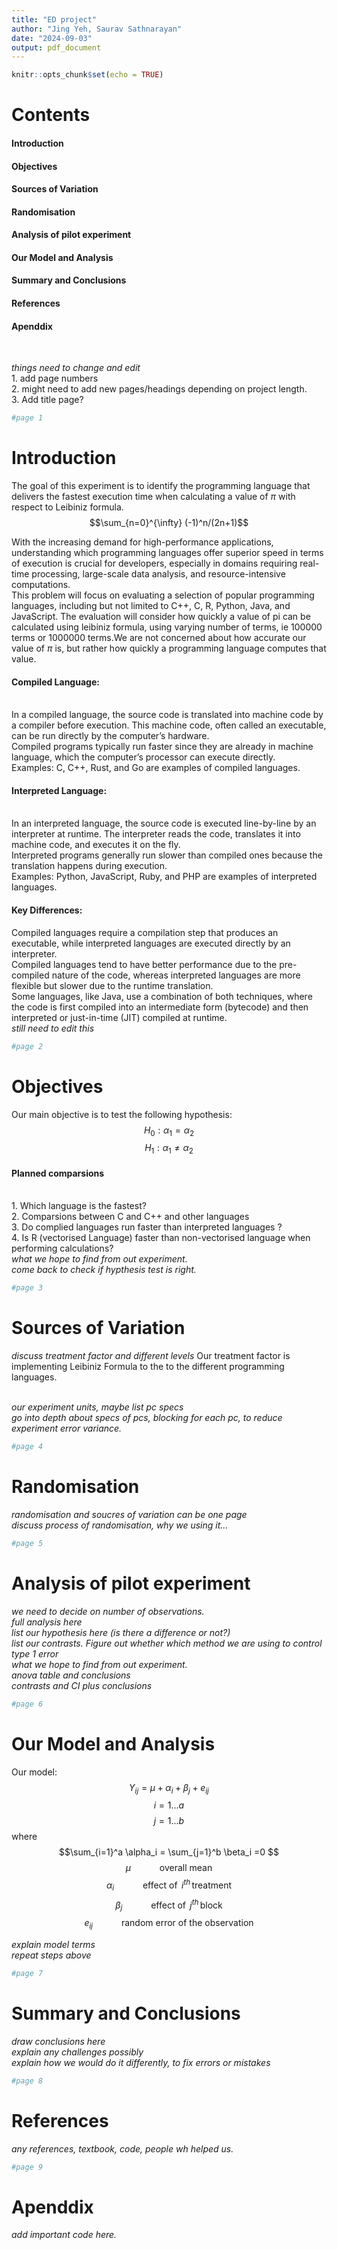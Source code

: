 ---
title: "ED project"
author: "Jing Yeh, Saurav Sathnarayan"
date: "2024-09-03"
output: pdf_document
---

```{r setup, include=FALSE}
knitr::opts_chunk$set(echo = TRUE)
```

# Contents

#### Introduction

#### Objectives

#### Sources of Variation

#### Randomisation

#### Analysis of pilot experiment

#### Our Model and Analysis

#### Summary and Conclusions

#### References

#### Apenddix

\

_things need to change and edit_
\
1. add page numbers
\
2. might need to add new pages/headings depending on project length.
\
3. Add title page?

\newpage



```{r include=FALSE}
#page 1
```

# Introduction

The goal of this experiment is to identify the programming language that delivers the fastest execution time when calculating a value of $\pi$ with respect to Leibiniz formula. $$\sum_{n=0}^{\infty} (-1)^n/(2n+1)$$

With the increasing demand for high-performance applications, understanding which programming languages offer superior speed in terms of execution is crucial for developers, especially in domains requiring real-time processing, large-scale data analysis, and resource-intensive computations.
\
This problem will focus on evaluating a selection of popular programming languages, including but not limited to C++, C, R, Python, Java, and JavaScript. The evaluation will consider how quickly a value of pi can be calculated using leibiniz formula, using varying number of terms, ie 100000 terms or 1000000 terms.We are not concerned about how accurate our value of $\pi$ is, but rather how quickly a programming language computes that value.
\

#### Compiled Language:
\
In a compiled language, the source code is translated into machine code by a compiler before execution. This machine code, often called an executable, can be run directly by the computer's hardware.
\
Compiled programs typically run faster since they are already in machine language, which the computer's processor can execute directly.
\
Examples: C, C++, Rust, and Go are examples of compiled languages.

#### Interpreted Language:
\
In an interpreted language, the source code is executed line-by-line by an interpreter at runtime. The interpreter reads the code, translates it into machine code, and executes it on the fly.
\
Interpreted programs generally run slower than compiled ones because the translation happens during execution.
\
Examples: Python, JavaScript, Ruby, and PHP are examples of interpreted languages.

#### Key Differences:
Compiled languages require a compilation step that produces an executable, while interpreted languages are executed directly by an interpreter.
\
 Compiled languages tend to have better performance due to the pre-compiled nature of the code, whereas interpreted languages are more flexible but slower due to the runtime translation.
\
Some languages, like Java, use a combination of both techniques, where the code is first compiled into an intermediate form (bytecode) and then interpreted or just-in-time (JIT) compiled at runtime.
\
_still need to edit this_


\newpage


```{r include=FALSE}
#page 2
```

# Objectives

Our main objective is to test the following hypothesis: $$H_0 : \alpha_1 = \alpha_2$$ $$H_1 : \alpha_1 \neq \alpha_2$$

#### Planned comparsions
\
1. Which language is the fastest?
\
2. Comparsions between C and C++ and other languages
\
3. Do complied languages run faster than interpreted languages ?
\
4. Is R (vectorised Language) faster than non-vectorised language when performing calculations?
\
_what we hope to find from out experiment._
\
_come back to check if hypthesis test is right._
\newpage




```{r include=FALSE}
#page 3
```

# Sources of Variation

_discuss treatment factor and different levels_
Our treatment factor is implementing Leibiniz Formula to the to the different programming languages. 



\
_our experiment units, maybe list pc specs_
\
_go into depth about specs of pcs, blocking for each pc, to reduce experiment error variance._

\newpage




```{r include=FALSE}
#page 4
```

# Randomisation

_randomisation and soucres of variation can be one page_
\
_discuss process of randomisation, why we using it..._

\newpage


```{r include=FALSE}
#page 5
```

# Analysis of pilot experiment

_we need to decide on number of observations._
\
_full analysis here_
\
_list our hypothesis here (is there a difference or not?)_
\
_list our contrasts. Figure out whether which method we are using to control type 1 error_
\
_what we hope to find from out experiment._
\
_anova table and conclusions_
\
_contrasts and CI plus conclusions_

\newpage


```{r include=FALSE}
#page 6
```
# Our Model and Analysis

Our model:
$$Y_{ij} = \mu + \alpha_i + \beta_j+ e_{ij}$$
$$ i = 1 ...a$$
$$ j = 1 ...b$$
where
$$\sum_{i=1}^a \alpha_i = \sum_{j=1}^b \beta_i =0 $$
$$ \mu\hspace{35pt}  \text{overall mean}$$
$$\alpha_i\hspace{35pt} \text{effect of }\, i^{th}\, \text{treatment} $$
$$\beta_j\hspace{35pt} \text{effect of }\, j^{th}\, \text{block} $$
$$e_{ij}\hspace{35pt} \text{random error of the observation} $$


  
_explain model terms_
\
_repeat steps above_


\newpage


```{r include=FALSE}
#page 7
```
# Summary and Conclusions

_draw conclusions here_
\
_explain any challenges possibly_
\
_explain how we would do it differently, to fix errors or mistakes_
\newpage

```{r include=FALSE}
#page 8
```
# References
_any references, textbook, code, people wh helped us._
\newpage

```{r include=FALSE}
#page 9
```
# Apenddix
_add important code here._
